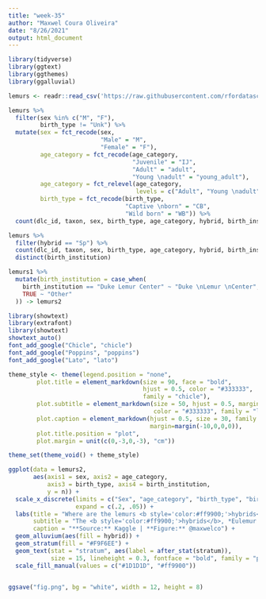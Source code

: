 ```yaml
---
title: "week-35"
author: "Maxwel Coura Oliveira"
date: "8/26/2021"
output: html_document
---
```


```r
library(tidyverse)
library(ggtext)
library(ggthemes)
library(ggalluvial)
```


```r
lemurs <- readr::read_csv('https://raw.githubusercontent.com/rfordatascience/tidytuesday/master/data/2021/2021-08-24/lemur_data.csv')
```
```r
lemurs %>% 
  filter(sex %in% c("M", "F"),
         birth_type != "Unk") %>% 
  mutate(sex = fct_recode(sex, 
                          "Male" = "M",
                          "Female" = "F"),
         age_category = fct_recode(age_category,
                                   "Juvenile" = "IJ",
                                   "Adult" = "adult",
                                   "Young \nadult" = "young_adult"),
         age_category = fct_relevel(age_category, 
                                    levels = c("Adult", "Young \nadult", "Juvenile")),
         birth_type = fct_recode(birth_type, 
                                 "Captive \nborn" = "CB",
                                 "Wild born" = "WB")) %>% 
  count(dlc_id, taxon, sex, birth_type, age_category, hybrid, birth_institution) -> lemurs1
```

```r
lemurs %>% 
  filter(hybrid == "Sp") %>% 
  count(dlc_id, taxon, sex, birth_type, age_category, hybrid, birth_institution) %>% 
  distinct(birth_institution)
```

```r
lemurs1 %>% 
  mutate(birth_institution = case_when(
    birth_institution == "Duke Lemur Center" ~ "Duke \nLemur \nCenter",
    TRUE ~ "Other"
  )) -> lemurs2
```


```r
library(showtext)
library(extrafont)
library(showtext)
showtext_auto()
font_add_google("Chicle", "chicle")
font_add_google("Poppins", "poppins")
font_add_google("Lato", "lato")
```


```r
theme_style <- theme(legend.position = "none",
        plot.title = element_markdown(size = 90, face = "bold", 
                                      hjust = 0.5, color = "#333333",
                                      family = "chicle"),
        plot.subtitle = element_markdown(size = 50, hjust = 0.5, margin=margin(0,0,-10,0),
                                         color = "#333333", family = "lato", lineheight = 0.3),
        plot.caption = element_markdown(hjust = 0.5, size = 30, family = "lato",
                                        margin=margin(-10,0,0,0)),
        plot.title.position = "plot",
        plot.margin = unit(c(0,-3,0,-3), "cm"))

theme_set(theme_void() + theme_style)
```



```r
ggplot(data = lemurs2,
       aes(axis1 = sex, axis2 = age_category, 
           axis3 = birth_type, axis4 = birth_institution,
           y = n)) +
  scale_x_discrete(limits = c("Sex", "age_category", "birth_type", "birth_institution"), 
                   expand = c(.2, .05)) +
  labs(title = "Where are the lemurs <b style='color:#ff9900;'>hybrids</b>?",
       subtitle = "The <b style='color:#ff9900;'>hybrids</b>, *Eulemur Eulemur* and *Varecia Varecia* are the minority among <b style='color:#1D1D1D;'>non-hybrid</b> lemurs. <br>All hybrids were born in captivity and most of them are located at Duke Lemur Center",
       caption = "**Source:** Kaggle | **Figure:** @maxwelco") +
  geom_alluvium(aes(fill = hybrid)) +
  geom_stratum(fill = "#F9F6EE") +
  geom_text(stat = "stratum", aes(label = after_stat(stratum)),
            size = 15, lineheight = 0.3, fontface = "bold", family = "poppins") +
  scale_fill_manual(values = c("#1D1D1D", "#ff9900"))


ggsave("fig.png", bg = "white", width = 12, height = 8)
```






